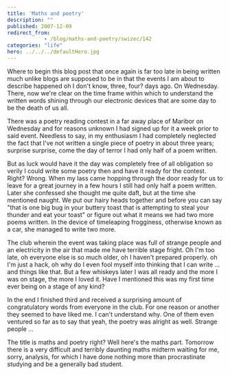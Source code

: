 ```yaml
---
title: 'Maths and poetry'
description: ""
published: 2007-12-09
redirect_from: 
            - /blog/maths-and-poetry/swizec/142
categories: "life"
hero: ../../../defaultHero.jpg
---
```

Where to begin this blog post that once again is far too late in being written much unlike blogs are supposed to be in that the events I am about to describe happened oh I don&#x27;t know, three, four? days ago. On Wednesday. There, now we&#x27;re clear on the time frame within which to understand the written words shining through our electronic devices that are some day to be the death of us all.

There was a poetry reading contest in a far away place of Maribor on Wednesday and for reasons unknown I had signed up for it a week prior to said event. Needless to say, in my enthusiasm I had completely neglected the fact that I&#x27;ve not written a single piece of poetry in about three years; surprise surprise, come the day of terror I had only half of a poem written.

But as luck would have it the day was completely free of all obligation so verily I could write some poetry then and have it ready for the contest. Right? Wrong. When my lass came hopping through the door ready for us to leave for a great journey in a few hours I still had only half a poem written. Later she confessed she thought me quite daft, but at the time she mentioned naught. We put our hairy heads together and before you can say &quot;that is one big bug in your buttery toast that is attempting to steal your thunder and eat your toast&quot; or figure out what it means we had two more poems written. In the device of timeleaping frogginess, otherwise known as a car, she managed to write two more.

The club wherein the event was taking place was full of strange people and an electricity in the air that made me have terrible stage fright. Oh I&#x27;m too late, oh everyone else is so much older, oh I haven&#x27;t prepared properly. oh I&#x27;m just a hack, oh why do I even fool myself into thinking that I can write ... and things like that. But a few whiskeys later I was all ready and the more I was on stage, the more I loved it. Have I mentioned this was my first time ever being on a stage of any kind?

In the end I finished third and received a surprising amount of congratulatory words from everyone in the club. For one reason or another they seemed to have liked me. I can&#x27;t understand why. One of them even ventured so far as to say that yeah, the poetry was alright as well. Strange people ...

The title is maths and poetry right? Well here&#x27;s the maths part. Tomorrow there is a very difficult and terribly daunting maths midterm waiting for me, sorry, analysis, for which I have done nothing more than procrastinate studying and be a generally bad student.

